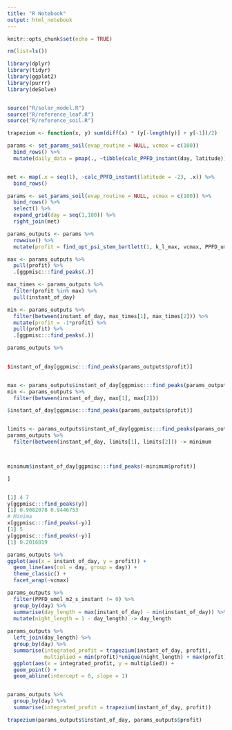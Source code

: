 ```yaml
---
title: "R Notebook"
output: html_notebook
---
```


```r
knitr::opts_chunk$set(echo = TRUE)
```

```r
rm(list=ls())

library(dplyr)
library(tidyr)
library(ggplot2)
library(purrr)
library(deSolve)


source("R/solar_model.R")
source("R/reference_leaf.R")
source("R/reference_soil.R")
```

```r
trapezium <- function(x, y) sum(diff(x) * (y[-length(y)] + y[-1])/2)
```


```r

params <- set_params_soil(evap_routine = NULL, vcmax = c(100))
  bind_rows() %>%
  mutate(daily_data = pmap(., ~tibble(calc_PPFD_instant(day, latitude))))


met <- map(.x = seq(1), ~calc_PPFD_instant(latitude = -23, .x)) %>%
  bind_rows()
```

```r
params <- set_params_soil(evap_routine = NULL, vcmax = c(100)) %>%
  bind_rows() %>%
  select() %>%
  expand_grid(day = seq(1,180)) %>%
  right_join(met)
```

```r
params_outputs <- params %>%
  rowwise() %>%
  mutate(profit = find_opt_psi_stem_bartlett(1, k_l_max, vcmax, PPFD_umol_m2_s_instant, b, c, psi_crit, VPD, ca, beta1, beta2, h_v, h)$profit_root)
```

```r
max <- params_outputs %>% 
  pull(profit) %>%
  .[ggpmisc:::find_peaks(.)]

max_times <- params_outputs %>%
  filter(profit %in% max) %>%
  pull(instant_of_day)

min <- params_outputs %>% 
  filter(between(instant_of_day, max_times[1], max_times[2])) %>%
  mutate(profit = -1*profit) %>%
  pull(profit) %>%
  .[ggpmisc:::find_peaks(.)]

params_outputs %>%
  

$instant_of_day[ggpmisc:::find_peaks(params_outputs$profit)]


max <- params_outputs$instant_of_day[ggpmisc:::find_peaks(params_outputs$profit)]
min <- params_outputs %>%
  filter(between(instant_of_day, max[1], max[2]))

$instant_of_day[ggpmisc:::find_peaks(params_outputs$profit)]


limits <- params_outputs$instant_of_day[ggpmisc:::find_peaks(params_outputs$profit)]
params_outputs %>% 
  filter(between(instant_of_day, limits[1], limits[2])) -> minimum



minimum$instant_of_day[ggpmisc:::find_peaks(-minimum$profit)]

]


[1] 4 7
y[ggpmisc:::find_peaks(y)]
[1] 0.9082078 0.9446753
# Minima
x[ggpmisc:::find_peaks(-y)]
[1] 5
y[ggpmisc:::find_peaks(-y)]
[1] 0.2016819    

```



```r
params_outputs %>%
ggplot(aes(x = instant_of_day, y = profit)) +
  geom_line(aes(col = day, group = day)) +
  theme_classic() +
  facet_wrap(~vcmax)

params_outputs %>%
  filter(PPFD_umol_m2_s_instant != 0) %>%
  group_by(day) %>%
  summarise(day_length = max(instant_of_day) - min(instant_of_day)) %>%
  mutate(night_length = 1 - day_length) -> day_length
  
params_outputs %>%
  left_join(day_length) %>%
  group_by(day) %>%
  summarise(integrated_profit = trapezium(instant_of_day, profit),
            multiplied = min(profit)*unique(night_length) + max(profit)*unique(day_length)) %>%
  ggplot(aes(x = integrated_profit, y = multiplied)) +
  geom_point() +
  geom_abline(intercept = 0, slope = 1)


params_outputs %>%
  group_by(day) %>%
  summarise(integrated_profit = trapezium(instant_of_day, profit))

trapezium(params_outputs$instant_of_day, params_outputs$profit)
```

